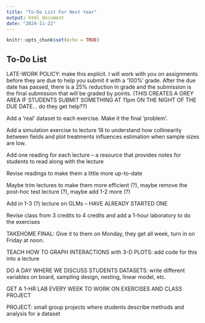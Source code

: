 ```yaml
---
title: "To-Do List For Next Year"
output: html_document
date: "2024-11-22"
---
```


```r
knitr::opts_chunk$set(echo = TRUE)
```

## To-Do List

LATE-WORK POLICY: make this explicit. I will work with you on assignments before they are due to help you submit it with a '100%' grade. After the due date has passed, there is a 25% reduction in grade and the submission is the final submission that will be graded by points. (THIS CREATES A GREY AREA IF STUDENTS SUBMIT SOMETHING AT 11pm ON THE NIGHT OF THE DUE DATE... do they get help??)

Add a 'real' dataset to each exercise. Make it the final 'problem'. 

Add a simulation exercise to lecture 18 to understand how collinearity between fields and plot treatments influences estimation when sample sizes are low.

Add one reading for each lecture -- a resource that provides notes for students to read along with the lecture

Revise readings to make them a little more up-to-date

Maybe trim lectures to make them more efficient (?), maybe remove the post-hoc test lecture (?), maybe add 1-2 more (?)

Add in 1-3 (?) lecture on GLMs -- HAVE ALREADY STARTED ONE

Revise class from 3 credits to 4 credits and add a 1-hour laboratory to do the exercises

TAKEHOME FINAL: Give it to them on Monday, they get all week, turn in on Friday at noon.

TEACH HOW TO GRAPH INTERACTIONS with 3-D PLOTS: add code for this into a lecture

DO A DAY WHERE WE DISCUSS STUDENTS DATASETS: write different variables on board, sampling design, nesting, linear model, etc.

GET A 1-HR LAB EVERY WEEK TO WORK ON EXERCISES AND CLASS PROJECT

PROJECT: small group projects where students describe methods and analysis for a dataset
